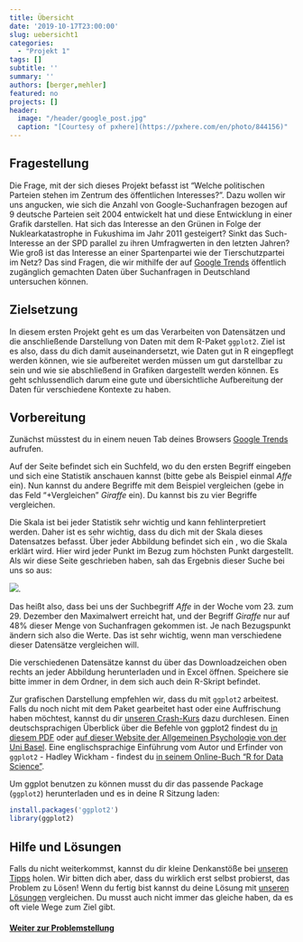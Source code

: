 ```yaml
---
title: Übersicht
date: '2019-10-17T23:00:00'
slug: uebersicht1
categories:
  - "Projekt 1"
tags: []
subtitle: ''
summary: ''
authors: [berger,mehler]
featured: no
projects: []
header:
  image: "/header/google_post.jpg"
  caption: "[Courtesy of pxhere](https://pxhere.com/en/photo/844156)"
---
```


## Fragestellung

Die Frage, mit der sich dieses Projekt befasst ist "Welche politischen Parteien stehen im Zentrum des öffentlichen Interesses?". Dazu wollen wir uns angucken, wie sich die Anzahl von Google-Suchanfragen bezogen auf 9 deutsche Parteien seit 2004 entwickelt hat und diese Entwicklung in einer Grafik darstellen. Hat sich das Interesse an den Grünen in Folge der Nuklearkatastrophe in Fukushima im Jahr 2011 gesteigert? Sinkt das Such-Interesse an der SPD parallel zu ihren Umfragwerten in den letzten Jahren? Wie groß ist das Interesse an einer Spartenpartei wie der Tierschutzpartei im Netz? Das sind Fragen, die wir mithilfe der auf [Google Trends](https://trends.google.de/trends/?geo=DE) öffentlich zugänglich gemachten Daten über Suchanfragen in Deutschland untersuchen können.

## Zielsetzung

In diesem ersten Projekt geht es um das Verarbeiten von Datensätzen und die anschließende Darstellung von Daten mit dem R-Paket `ggplot2`. Ziel ist es also, dass du dich damit auseinandersetzt, wie Daten gut in R eingepflegt werden können, wie sie aufbereitet werden müssen um gut darstellbar zu sein und wie sie abschließend in Grafiken dargestellt werden können. Es geht schlussendlich darum eine gute und übersichtliche Aufbereitung der Daten für verschiedene Kontexte zu haben.

## Vorbereitung

Zunächst müsstest du in einem neuen Tab deines Browsers [Google Trends](https://trends.google.de/trends/?geo=DE) aufrufen.

Auf der Seite befindet sich ein Suchfeld, wo du den ersten Begriff eingeben und sich eine Statistik anschauen kannst (bitte gebe als Beispiel einmal *Affe* ein). Nun kannst du andere Begriffe mit dem Beispiel vergleichen (gebe in das Feld "+Vergleichen" *Giraffe* ein). Du kannst bis zu vier Begriffe vergleichen.

Die Skala ist bei jeder Statistik sehr wichtig und kann fehlinterpretiert werden. Daher ist es sehr wichtig, dass du dich mit der Skala dieses Datensatzes befasst. Über jeder Abbildung befindet sich ein <i class="far fa-question-circle"></i> , wo die Skala erklärt wird. Hier wird jeder Punkt im Bezug zum höchsten Punkt dargestellt. Als wir diese Seite geschrieben haben, sah das Ergebnis dieser Suche bei uns so aus:

![](/post/2019-10-17-uebersicht1_files/affe_giraffe.png).

Das heißt also, dass bei uns der Suchbegriff *Affe* in der Woche vom 23. zum 29. Dezember den Maximalwert erreicht hat, und der Begriff *Giraffe* nur auf 48% dieser Menge von Suchanfragen gekommen ist. Je nach Bezugspunkt ändern sich also die Werte. Das ist sehr wichtig, wenn man verschiedene dieser Datensätze vergleichen will.

<!-- dass im Januar 2018 die Giraffe den höchsten Punkt erreicht hat und der Affe zum gleichen Zeitpunkt nur 6% dieser Suchanfragen hatte. Damit bekommt die Giraffe zu dem Zeitpunkt den Wert 100 und der Affe den Wert 6.   -->
<!-- Je nach Einstellungen bezüglich Ort, Zeitraum und Kategorien sind diese Prozentzahlen nicht reproduzierbar. -->

Die verschiedenen Datensätze kannst du über das Downloadzeichen <i class="fas fa-download"></i> oben rechts an jeder Abbildung herunterladen und in Excel öffnen. Speichere sie bitte immer in dem Ordner, in dem sich auch dein R-Skript befindet.

Zur grafischen Darstellung empfehlen wir, dass du mit `ggplot2` arbeitest. Falls du noch nicht mit dem Paket gearbeitet hast oder eine Auffrischung haben möchtest, kannst du dir [unseren Crash-Kurs](/post/grafiken-mit-ggplot2/) dazu durchlesen. Einen deutschsprachigen Überblick über die Befehle von ggplot2 findest du [in diesem PDF](https://rstudio.com/wp-content/uploads/2015/06/ggplot2-german.pdf) oder [auf dieser Website der Allgemeinen Psychologie von der Uni Basel](https://mmi.psycho.unibas.ch/r-toolbox/formatierungswerkzeuge.html). Eine englischsprachige Einführung vom Autor und Erfinder von `ggplot2` - Hadley Wickham - findest du [in seinem Online-Buch "R for Data Science"](https://r4ds.had.co.nz/data-visualisation.html).

Um ggplot benutzen zu können musst du dir das passende Package (`ggplot2`) herunterladen und es in deine R Sitzung laden:

```r
install.packages('ggplot2')
library(ggplot2)
```


## Hilfe und Lösungen

Falls du nicht weiterkommst, kannst du dir kleine Denkanstöße bei [unseren Tipps](/post/tipps1/) holen. Wir bitten dich aber, dass du wirklich erst selbst probierst, das Problem zu Lösen! Wenn du fertig bist kannst du deine Lösung mit [unseren Lösungen](/post/loesungen1) vergleichen. Du musst auch nicht immer das gleiche haben, da es oft viele Wege zum Ziel gibt.

#### [Weiter zur Problemstellung](/post/problemstellung1)
